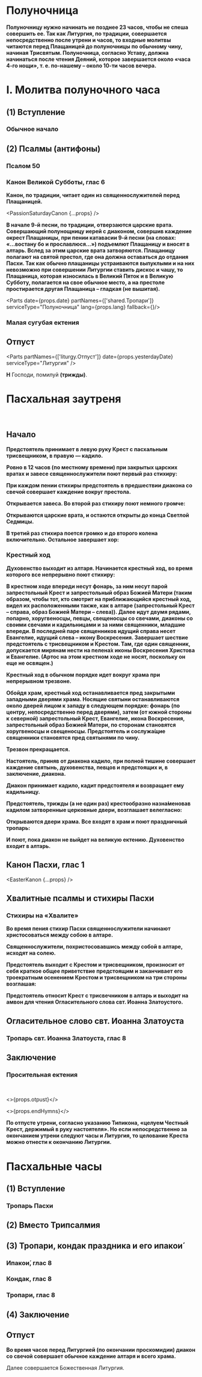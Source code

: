 
# Полуночница

**Полуночницу нужно начинать не позднее 23 часов, чтобы не спеша совершить ее. Так как Литургия, по традиции, совершается непосредственно после утрени и часов, то входные молитвы читаются перед Плащаницей до полуночницы по обычному чину, начиная Трисвятым. Полуночница, согласно Уставу, должна начинаться после чтения Деяний, которое завершается около «часа 4-го нощи», т. е. по-нашему – около 10-ти часов вечера.**

# I. Молитва полуночного часа

## (1) Вступление

<MdxLoader src="Shared/Vozglas" />

### Обычное начало

<MdxLoader src="Shared/ObichnoeNachalo" />

## (2) Псалмы (антифоны)

### Псалом 50

<MdxLoader src="Shared/Psalm50" />

### Канон Великой Субботы, глас 6

**Канон, по традиции, читает один из священнослужителей перед Плащаницей.**

<PassionSaturdayCanon {...props} />

**В начале 9-й песни, по традиции, отверзаются царские врата. Совершающий полунощницу иерей с диаконом, совершив каждение окрест Плащаницы, при пении катавасии 9-й песни (на словах: «...востану бо и прославлюся...») подъемлют Плащаницу и вносят в алтарь. Вслед за этим царские врата затворяются. Плащаницу полагают на святой престол, где она должна оставаться до отдания Пасхи. Так как обычно плащаницы устраиваются выпуклыми и на них невозможно при совершении Литургии ставить дискос и чашу, то Плащаница, которая износилась в Великий Пяток и в Великую Субботу, полагается на свое обычное место, а на престоле простирается другая Плащаница – гладкая (не вышитая).**

<MdxLoader src="Shared/STrisvatogo" />

<Parts
date={props.date}
partNames={['shared.Тропари']}
serviceType="Полуночница"
lang={props.lang}
fallback={<TroparPolunochnica dayOfWeek={props.dayOfWeek} />}/>

###  Малая сугубая ектения

<MdxLoader src="Shared/MalayaSugubaya" />

<MdxLoader src="Shared/PreOtpust" />

## Отпуст

<Parts
partNames={['liturgy.Отпуст']}
date={props.yesterdayDate}
serviceType="Литургия"
/>

**Н** Господи, помилуй **(трижды)**.

# Пасхальная заутреня

<br />

## Начало

**Предстоятель принимает в левую руку Крест с пасхальным трисвещником, в правую — кадило.**

**Ровно в 12 часов (по местному времени) при закрытых царских вратах и завесе cвященнослужители поют первый раз стихиру:**

<MdxLoader src="Matins/StihiraBeforeEastZautr" lang={props.lang} />

**При каждом пении стихиры предстоятель в предшествии диакона со свечой совершает каждение вокруг престола.**

**Открывается завеса. Во второй раз стихиру поют немного громче:**

<MdxLoader src="Matins/StihiraBeforeEastZautr" lang={props.lang} />

**Открываются царские врата, и остаются открыты до конца Светлой Седмицы.**

**В третий раз стихира поется громко и до второго колена включительно. Остальное завершает хор:**

<MdxLoader src="Matins/StihiraBeforeEastZautr" lang={props.lang} />

### Крестный ход

**Духовенство выходит из алтаря. Начинается крестный ход, во время которого все непрерывно поют стихиру:**

<MdxLoader src="Matins/StihiraBeforeEastZautr" lang={props.lang} />

**В крестном ходе впереди несут фонарь, за ним несут парой запрестольный Крест и запрестольный образ Божией Матери (таким образом, чтобы тот, кто смотрит на приближающийся крестный ход, видел их расположенными также, как в алтаре (запрестольный Крест – справа, образ Божией Матери – слева)). Далее идут двумя рядами, попарно, хоругвеносцы, певцы, свещеносцы со свечами, диаконы со своими свечами и кадильницами и за ними священники, младшие впереди. В последней паре священников идущий справа несет Евангелие, идущий слева – икону Воскресения. Завершает шествие предстоятель с трисвещником и Крестом. Там, где один священник, допускается мирянам нести на пелена́х иконы Воскресения Христова и Евангелие. (Артос на этом крестном ходе не носят, поскольку он еще не освящен.)**

**Крестный ход в обычном порядке идет вокруг храма при непрерывном трезвоне.**

**Обойдя храм, крестный ход останавливается пред закрытыми западными дверями храма. Носящие святыни останавливаются около дверей лицом к западу в следующем порядке: фонарь (по центру, непосредственно перед дверями), затем (от южной стороны к северной) запрестольный Крест, Евангелие, икона Воскресения, запрестольный образ Божией Матери, по сторонам становятся хоругвеносцы и свещеносцы. Предстоятель и сослужа́щие священники становятся пред святынями по чину.**

**Трезвон прекращается.**

**Настоятель, приняв от диакона кадило, при полной тишине совершает каждение святынь, духовенства, певцов и предстоящих и, в заключение, диакона.**

**Диакон принимает кадило, кадит предстоятеля и возвращает ему кадильницу.**

**Предстоятель, трижды (а не один раз) крестообразно назна́меновав кадилом затворенные церковные двери, возглашает велегласно:**

<MdxLoader src="Matins/Vozglas" lang={props.lang} />

<MdxLoader src="Shared/DaVosstanetBog" lang={props.lang} />

**Открываются двери храма. Все входят в храм и поют праздничный тропарь:**

<MdxLoader src="Shared/EasterTroparion" lang={props.lang} />

**И поют, пока диакон не выйдет на великую ектению. Духовенство входит в алтарь.**

<MdxLoader src="Matins/VelikayaEktenia" lang={props.lang} />

## Канон Пасхи, глас 1

<EasterKanon {...props} />

## Хвалитные псалмы и стихиры Пасхи

<MdxLoader src="Matins/MalayaEkteniaBeforeHvalit" lang={props.lang} />

<Exapostilari date={props.date} />

<MdxLoader src="Matins/HvalitniePsalmi" lang={props.lang} />

### Стихиры на «Хвалите»

<StihiriNaHvalite date={props.date} day={props.day} />

**Во время пения стихир Пасхи священнослужители начинают христосоваться между собою в алтаре.**

**Священнослужители, похристосовавшись между собой в алтаре, исходят на солею.**

**Предстоятель выходит с Крестом и трисвещником, произносит от себя краткое общее приветствие предстоящим и заканчивает его троекратным осенением Крестом и трисвещником на три стороны возглашая:**

<MdxLoader src="Shared/ChristIsRisen" lang={props.lang} />

<MdxLoader src="Shared/EasterTroparion3x" lang={props.lang} />

**Предстоятель относит Крест с трисвечником в алтарь и выходит на амвон для чтения Огласительного слова свт. Иоанна Златоустого.**

## Огласительное слово свт. Иоанна Златоуста

<MdxLoader src="Shared/OglasitSlovo" lang={props.lang} />

### Тропарь свт. Иоанна Златоуста, глас 8

<MdxLoader src="Shared/TropIoannZlatoust" lang={props.lang} />

<MdxLoader src="Shared/SugubajaKratkaja" lang={props.lang} />

## Заключение

### Просительная ектения

<MdxLoader src="Vespers/PrositelnayaEktenia" lang={props.lang} />
<MdxLoader src="Matins/AfterPrositelnaya" lang={props.lang} />
<br />
<MdxLoader src="Shared/MirVsem" lang={props.lang} />
<MdxLoader src="Matins/PrayerGlavopriklonnaja" lang={props.lang} />

<>{props.otpust}</>

<>{props.endHymns}</>

**По отпусте утрени, согласно указанию Типикона, «целуем Честный Крест, держимый в руку настоятеля». Но если непосредственно за окончанием утрени следуют часы и Литургия, то целование Креста можно отнести к окончанию Литургии.**

# Пасхальные часы

## (1) Вступление

<MdxLoader src="Shared/Vosglas" />

<MdxLoader src="Shared/Amin" />

### Тропарь Пасхи

<MdxLoader src="Shared/EasterTroparion3x" />

## (2) Вместо Трипсалмия

<MdxLoader src="Matins/VoskresnajaPesn" x3 />

## (3) Тропари, кондак праздника и его ипакои́

### Ипакои́, глас 8

<MdxLoader src="EasterKanon/Ipakoyi" />

### Кондак, глас 8

<MdxLoader src="EasterKanon/Kondak" />

### Тропари, глас 8

<MdxLoader src="EasterHours/Trops" />

## (4) Заключение

<MdxLoader src="Shared/GospodiPomiluy40" narod />

<MdxLoader src="Shared/ZakluchenieChasov" easterHours isEasterOffsetRange={props.isEasterOffsetRange} />

<MdxLoader src="Shared/EasterTroparion3x" />

<MdxLoader src="Shared/PreOtpust2" />

## Отпуст

<MdxLoader src="EasterHours/Otpust" />

**Во время часов перед Литургией (по окончании проскомидии) диакон со свечой совершает обычное каждение алтаря и всего храма.**

Далее совершается Божественная Литургия.


